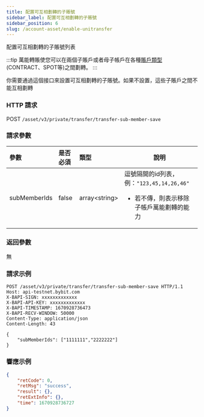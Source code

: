 ```yaml
---
title: 配置可互相劃轉的子賬號
sidebar_label: 配置可互相劃轉的子賬號
sidebar_position: 6
slug: /account-asset/enable-unitransfer
---
```

配置可互相劃轉的子賬號列表

:::tip
萬能轉賬使您可以在兩個子賬戶或者母子帳戶在各種[賬戶類型](enum#accounttype)(CONTRACT、SPOT等)之間劃轉。
:::

你需要通過這個接口來設置可互相劃轉的子賬號。如果不設置，這些子賬戶之間不能互相劃轉

### HTTP 請求
POST `/asset/v3/private/transfer/transfer-sub-member-save`

### 請求參數
| 參數 | 是否必須 | 類型 | 說明|
|:----- |:-------|:-----|------ |
|subMemberIds |false|array&lt;string&gt; |逗號隔開的id列表，例：`"123,45,14,26,46"`<ul><li>若不傳，則表示移除子帳戶萬能劃轉的能力</li></ul> |

### 返回參數
無

### 請求示例

```http
POST /asset/v3/private/transfer/transfer-sub-member-save HTTP/1.1
Host: api-testnet.bybit.com
X-BAPI-SIGN: xxxxxxxxxxxxx
X-BAPI-API-KEY: xxxxxxxxxxxxx
X-BAPI-TIMESTAMP: 1670928736473
X-BAPI-RECV-WINDOW: 50000
Content-Type: application/json
Content-Length: 43

{
    "subMemberIds": ["1111111","2222222"]
}
```

### 響應示例

```json
{
    "retCode": 0,
    "retMsg": "success",
    "result": {},
    "retExtInfo": {},
    "time": 1670928736727
}
```